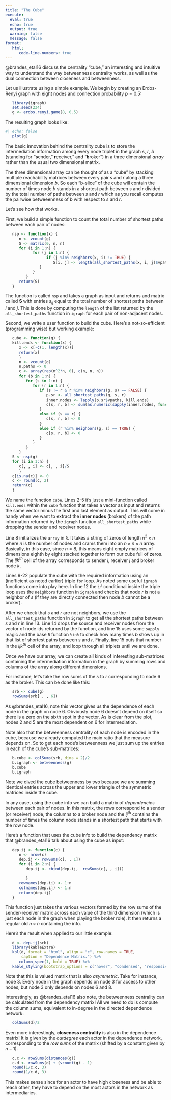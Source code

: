 ```yaml
---
title: "The Cube"
execute: 
  eval: true
  echo: true
  output: true
  warning: false
  message: false
format: 
   html:
      code-line-numbers: true
---
```


@brandes_etal16 discuss the centrality "cube," an interesting and intuitive way to understand the way betweenness centrality works, as well as the dual connection between closeness and betweenness. 

Let us illustrate using a simple example. We begin by creating an Erdos-Renyi graph with eight nodes and connection probability $p = 0.5$:

```r
   library(igraph)
   set.seed(234)
   g <- erdos.renyi.game(8, 0.5)
```

The resulting graph looks like:

```r
#| echo: false
   plot(g)
```

The basic innovation behind the centrality cube is to store the intermediation information among every node triplet in the graph $s$, $r$, $b$ (standing for "**s**ender," **r**eceiver," and "**b**roker") in a three dimensional *array* rather than the usual two dimensional matrix. 

The three dimensional array can be thought of as a "cube" by stacking multiple reachability matrices between every pair $s$ and $r$ along a three dimensional dimension $b$. So each "b-slice" of the cube will contain the number of times node $b$ stands in a shortest path between $s$ and $r$ divided by the total number of paths between $s$ and $r$ which as you recall computes the pairwise betweeenness of $b$ with respect to $s$ and $r$.

Let's see how that works. 

First, we build a simple function to count the total number of shortest paths between each pair of nodes:

```r
   nsp <- function(x) {
      n <- vcount(g)
      S <- matrix(0, n, n)
      for (i in 1:n) {
            for (j in 1:n) {
                  if (j %in% neighbors(x, i) != TRUE) {
                     S[i, j] <- length(all_shortest_paths(x, i, j)$vpaths)
               }
            }
         }
      return(S)
   }
```

The function is called `nsp` and takes a graph as input and returns and matrix called $\mathbf{S}$ with entries $s_{ij}$ equal to the total number of shortest paths between $i$ and $j$. This is done by computing the `length` of the list returned by the `all_shortest_paths` function in `igraph` for each pair of non-adjacent nodes. 

Second, we write a user function to build the cube. Here's a not-so-efficient (programming wise) but working example:

```r
   cube <- function(g) {
   kill.ends <- function(x) {
      x <- x[-c(1, length(x))]
      return(x)
      }
      n <- vcount(g)
      n.paths <- 0
      c <- array(rep(n^2*n, 0), c(n, n, n))
      for (b in 1:n) {
         for (s in 1:n) {
            for (r in 1:n) {
               if (s != r & r %in% neighbors(g, s) == FALSE) {
                  p.sr <- all_shortest_paths(g, s, r)
                  inner.nodes <- lapply(p.sr$vpaths, kill.ends)
                  c[s, r, b] <- sum(as.numeric(sapply(inner.nodes, function(x) {b %in% x})))
               }
               else if (s == r) {
                  c[s, r, b] <- 0
               }
               else if (r %in% neighbors(g, s) == TRUE) {
                  c[s, r, b] <- 0
               }
            }
         }
      }
   S <- nsp(g)
   for (i in 1:n) {
      c[, , i] <- c[, , i]/S
      }
   c[is.na(c)] <- 0
   c <- round(c, 2)
   return(c)
   }
```

We name the function `cube`. Lines 2-5 it's just a mini-function called `kill.ends` within the `cube` function that takes a vector as input and returns the same vector minus the first and last element as output. This will come in handy when we want to extract the **inner nodes** (brokers) of the path information returned by the `igraph` function `all_shortest_paths` while dropping the sender and receiver nodes. 

Line 8 initializes the `array` in `R`. It takes a string of zeros of length $n^2 \times n$ where $n$ is the number of nodes and crams them into an $n \times n \times n$ array. Basically, in this case, since $n = 8$, this means eight empty matrices of dimensions eighth by eight stacked together to form our cube full of zeros. The $ijk^{th}$ cell of the array corresponds to sender $i$, receiver $j$ and broker node $k$.

Lines 9-22 populate the cube with the required information using an (inefficient as noted earlier) triple `for` loop. As noted some useful `igraph` functions come into play here. In line 12 the `if` conditional inside the triple loop uses the `neighbors` function in `igraph` and checks that node $r$ is not a neighbor of $s$ (if they are directly connected then node $b$ cannot be a broker). 

After we check that $s$ and $r$ are not neighbors, we use the `all_shortest_paths` function in `igraph` to get all the shortest paths between $s$ and $r$ in line 13. Line 14 drops the source and receiver nodes from the vector of node ids returned by the function, and line 15 uses some `sapply` magic and the base `R` function `%in%` to check how many times $b$ shows up in that list of shortest paths between $s$ and $r$. Finally, line 15 puts that number in the $ijk^{th}$ cell of the array, and loop through all triplets until we are done. 

Once we have our array, we can create all kinds of interesting sub-matrices containing the intermediation information in the graph by summing rows and columns of the array along different dimensions. 

For instance, let's take the row sums of the $s$ to $r$ corresponding to node 6 as the broker. This can be done like this:

```r
   srb <- cube(g)
   rowSums(srb[ , , 6])
```

  
As @brandes_etal16, note this vector gives us the dependence of each node in the graph on node 6. Obviously node 6 doesn't depend on itself so there is a zero on the sixth spot in the vector. As is clear from the plot, nodes 2 and 5 are the most dependent on 6 for intermediation. 

Note also that the betweenness centrality of each node is encoded in the cube, because we already computed the main ratio that the measure depends on. So to get each node's betweenness we just sum up the entries in each of the cube's sub-matrices:

```r
   b.cube <- colSums(srb, dims = 2)/2
   b.igraph <- betweenness(g)
   b.cube
   b.igraph
```

Note we dived the cube betweenness by two because we are summing identical entries across the upper and lower triangle of the symmetric matrices inside the cube. 

In any case, using the cube info we can build a matrix of *dependencies* between each pair of nodes. In this matrix, the rows correspond to a sender (or receiver) node, the columns to a broker node and the $ij^{th}$ contains the number of times the column node stands in a shortest path that starts with the row node. 

Here's a function that uses the cube info to build the dependency matrix that @brandes_etal16 talk about using the cube as input:

```r
   dep.ij <- function(c) {
      n <- nrow(c)
      dep.ij <- rowSums(c[, , 1])
      for (i in 2:n) {
         dep.ij <- cbind(dep.ij,  rowSums(c[, , i]))
         
         }
      rownames(dep.ij) <- 1:n
      colnames(dep.ij) <- 1:n
      return(dep.ij)
   }
```

This function just takes the various vectors formed by the row sums of the sender-receiver matrix across each value of the third dimension (which is just each node in the graph when playing the broker role). It then returns a regular old $n \times n$ containing the info. 

Here's the result when applied to our little example:

```r
   d <- dep.ij(srb)
   library(kableExtra)
   kbl(d, format = "html", align = "c", row.names = TRUE,
       caption = "Dependence Matrix.") %>% 
      column_spec(1, bold = TRUE) %>%
   kable_styling(bootstrap_options = c("hover", "condensed", "responsive"))
```

Note that this is valued matrix that is also *asymmetric*. Take for instance, node 3. Every node in the graph depends on node 3 for access to other nodes, but node 3 only depends on nodes 6 and 8. 

Interestingly, as @brandes_etal16 also note, the betweenness centrality can be calculated from the dependency matrix! All we need to do is compute the column sums, equivalent to in-degree in the directed dependence network:

```r
   colSums(d)/2
```

Even more interestingly, **closeness centrality** is also in the dependence matrix! It is given by the *outdegree* each actor in the dependence network, corresponding to the *row sums* of the matrix (shifted by a constant given by $n-1$). 

```r
   c.c <- rowSums(distances(g))
   c.d <- rowSums(d) + (vcount(g) - 1)
   round(1/c.c, 3)
   round(1/c.d, 3)
```

This makes sense since for an actor to have high closeness and be able to reach other, they have to depend on the most actors in the network as intermediaries. 











